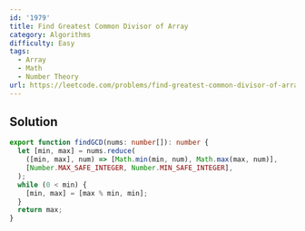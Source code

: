 ```yaml
---
id: '1979'
title: Find Greatest Common Divisor of Array
category: Algorithms
difficulty: Easy
tags:
  - Array
  - Math
  - Number Theory
url: https://leetcode.com/problems/find-greatest-common-divisor-of-array
---
```


## Solution

```typescript filename="solution.ts" copy
export function findGCD(nums: number[]): number {
  let [min, max] = nums.reduce(
    ([min, max], num) => [Math.min(min, num), Math.max(max, num)],
    [Number.MAX_SAFE_INTEGER, Number.MIN_SAFE_INTEGER],
  );
  while (0 < min) {
    [min, max] = [max % min, min];
  }
  return max;
}
```
